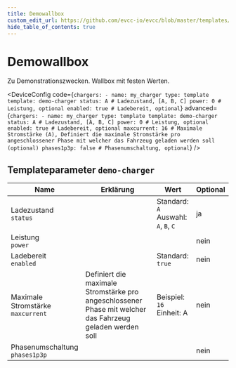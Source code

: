 ```yaml
---
title: Demowallbox
custom_edit_url: https://github.com/evcc-io/evcc/blob/master/templates/definition/charger/demo-charger.yaml
hide_table_of_contents: true
---
```



# Demowallbox

<div className="device-detail-container">
  <div className="device-detail-content">
    <DeviceFeatures features="" />

Zu Demonstrationszwecken. Wallbox mit festen Werten.


<DeviceConfig code={`chargers:
    - name: my_charger
      type: template
      template: demo-charger
      status: A # Ladezustand, [A, B, C]
      power: 0 # Leistung, optional
      enabled: true # Ladebereit, optional`} advanced={`chargers:
    - name: my_charger
      type: template
      template: demo-charger
      status: A # Ladezustand, [A, B, C]
      power: 0 # Leistung, optional
      enabled: true # Ladebereit, optional
      maxcurrent: 16 # Maximale Stromstärke (A), Definiert die maximale Stromstärke pro angeschlossener Phase mit welcher das Fahrzeug geladen werden soll (optional)
      phases1p3p: false # Phasenumschaltung, optional`} />
  </div>
  <div className="device-detail-icon">
    <evcc-icon
      type="charger"
      name="demo-charger"
      size="400px"
      alt="Demowallbox"
      className="device-detail-icon-img"
    ></evcc-icon>
  </div>
</div>

## Templateparameter `demo-charger`

| Name | Erklärung | Wert | Optional |
|-----------|-----------|------|----------|
| Ladezustand<br/>`status` |  | Standard: `A`<br/>Auswahl: `A`, `B`, `C` | ja |
| Leistung<br/>`power` |  |  | nein |
| Ladebereit<br/>`enabled` |  | Standard: `true` | nein |
| Maximale Stromstärke<br/>`maxcurrent` | Definiert die maximale Stromstärke pro angeschlossener Phase mit welcher das Fahrzeug geladen werden soll | Beispiel: `16`<br/>Einheit: A | nein |
| Phasenumschaltung<br/>`phases1p3p` |  |  | nein |

